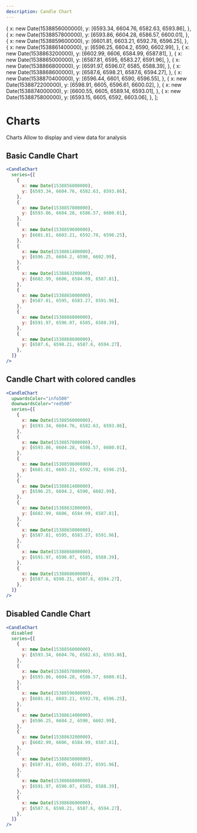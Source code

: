 ```yaml
---
description: Candle Chart
---
```



  {
    x: new Date(1538856000000),
    y: [6593.34, 6604.76, 6582.63, 6593.86],
  },
  {
    x: new Date(1538857800000),
    y: [6593.86, 6604.28, 6586.57, 6600.01],
  },
  {
    x: new Date(1538859600000),
    y: [6601.81, 6603.21, 6592.78, 6596.25],
  },
  {
    x: new Date(1538861400000),
    y: [6596.25, 6604.2, 6590, 6602.99],
  },
  {
    x: new Date(1538863200000),
    y: [6602.99, 6606, 6584.99, 6587.81],
  },
  {
    x: new Date(1538865000000),
    y: [6587.81, 6595, 6583.27, 6591.96],
  },
  {
    x: new Date(1538866800000),
    y: [6591.97, 6596.07, 6585, 6588.39],
  },
  {
    x: new Date(1538868600000),
    y: [6587.6, 6598.21, 6587.6, 6594.27],
  },
  {
    x: new Date(1538870400000),
    y: [6596.44, 6601, 6590, 6596.55],
  },
  {
    x: new Date(1538872200000),
    y: [6598.91, 6605, 6596.61, 6600.02],
  },
  {
    x: new Date(1538874000000),
    y: [6600.55, 6605, 6589.14, 6593.01],
  },
  {
    x: new Date(1538875800000),
    y: [6593.15, 6605, 6592, 6603.06],
  },
];

# Charts

Charts Allow to display and view data for analysis

## Basic Candle Chart

<DisplayExample>
  <CandleChart series={CandleData}  />
</DisplayExample>

```jsx
<CandleChart
  series={[
    {
      x: new Date(1538856000000),
      y: [6593.34, 6604.76, 6582.63, 6593.86],
    },
    {
      x: new Date(1538857800000),
      y: [6593.86, 6604.28, 6586.57, 6600.01],
    },
    {
      x: new Date(1538859600000),
      y: [6601.81, 6603.21, 6592.78, 6596.25],
    },
    {
      x: new Date(1538861400000),
      y: [6596.25, 6604.2, 6590, 6602.99],
    },
    {
      x: new Date(1538863200000),
      y: [6602.99, 6606, 6584.99, 6587.81],
    },
    {
      x: new Date(1538865000000),
      y: [6587.81, 6595, 6583.27, 6591.96],
    },
    {
      x: new Date(1538866800000),
      y: [6591.97, 6596.07, 6585, 6588.39],
    },
    {
      x: new Date(1538868600000),
      y: [6587.6, 6598.21, 6587.6, 6594.27],
    },
  ]}
/>
```



## Candle Chart with colored candles

<DisplayExample>
  <CandleChart upwardsColor="info500" downwardsColor="red500" series={CandleData}  />
</DisplayExample>

```jsx
<CandleChart
  upwardsColor="info500" 
  downwardsColor="red500"
  series={[
    {
      x: new Date(1538856000000),
      y: [6593.34, 6604.76, 6582.63, 6593.86],
    },
    {
      x: new Date(1538857800000),
      y: [6593.86, 6604.28, 6586.57, 6600.01],
    },
    {
      x: new Date(1538859600000),
      y: [6601.81, 6603.21, 6592.78, 6596.25],
    },
    {
      x: new Date(1538861400000),
      y: [6596.25, 6604.2, 6590, 6602.99],
    },
    {
      x: new Date(1538863200000),
      y: [6602.99, 6606, 6584.99, 6587.81],
    },
    {
      x: new Date(1538865000000),
      y: [6587.81, 6595, 6583.27, 6591.96],
    },
    {
      x: new Date(1538866800000),
      y: [6591.97, 6596.07, 6585, 6588.39],
    },
    {
      x: new Date(1538868600000),
      y: [6587.6, 6598.21, 6587.6, 6594.27],
    },
  ]}
/>
```


## Disabled Candle Chart

<DisplayExample>
  <CandleChart disabled series={CandleData}  />
</DisplayExample>

```jsx
<CandleChart
  disabled
  series={[
    {
      x: new Date(1538856000000),
      y: [6593.34, 6604.76, 6582.63, 6593.86],
    },
    {
      x: new Date(1538857800000),
      y: [6593.86, 6604.28, 6586.57, 6600.01],
    },
    {
      x: new Date(1538859600000),
      y: [6601.81, 6603.21, 6592.78, 6596.25],
    },
    {
      x: new Date(1538861400000),
      y: [6596.25, 6604.2, 6590, 6602.99],
    },
    {
      x: new Date(1538863200000),
      y: [6602.99, 6606, 6584.99, 6587.81],
    },
    {
      x: new Date(1538865000000),
      y: [6587.81, 6595, 6583.27, 6591.96],
    },
    {
      x: new Date(1538866800000),
      y: [6591.97, 6596.07, 6585, 6588.39],
    },
    {
      x: new Date(1538868600000),
      y: [6587.6, 6598.21, 6587.6, 6594.27],
    },
  ]}
/>
```
